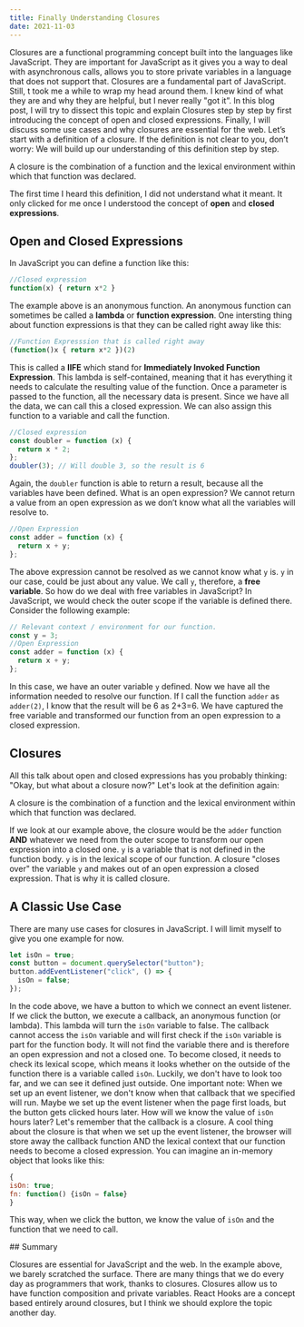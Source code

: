 ```yaml
---
title: Finally Understanding Closures
date: 2021-11-03
---
```


Closures are a functional programming concept built into the languages like JavaScript. They are important for JavaScript as it gives you a way to deal with asynchronous calls, allows you to store private variables in a language that does not support that.
Closures are a fundamental part of JavaScript. Still, t took me a while to wrap my head around them. I knew kind of what they are and why they are helpful, but I never really "got it”. In this blog post, I will try to dissect this topic and explain Closures step by step by first introducing the concept of open and closed expressions. Finally, I will discuss some use cases and why closures are essential for the web.
Let’s start with a definition of a closure. If the definition is not clear to you, don’t worry: We will build up our understanding of this definition step by step.

<Quote>
  A closure is the combination of a function and the lexical environment within
  which that function was declared.
</Quote>

The first time I heard this definition, I did not understand what it meant. It only clicked
for me once I understood the concept of **open** and **closed expressions**.

## Open and Closed Expressions

In JavaScript you can define a function like this:

```js
//Closed expression
function(x) { return x*2 }
```

The example above is an anonymous function. An anonymous function can sometimes be called a **lambda** or **function expression**.
One intersting thing about function expressions is that they can be called right away like this:

```js
//Function Expresssion that is called right away
(function()x { return x*2 })(2)
```

This is called a **IIFE** which stand for **Immediately Invoked Function Expression**.
This lambda is self-contained, meaning that it has everything it needs to calculate the resulting value of the function. Once a parameter is passed to the function, all the necessary data is present. Since we have all the data, we can call this a closed expression. We can also assign this function to a variable and call the function.

```js
//Closed expression
const doubler = function (x) {
  return x * 2;
};
doubler(3); // Will double 3, so the result is 6
```

Again, the `doubler` function is able to return a result, because all the variables have been defined. What is an open expression? We cannot return a value from an open expression as we don’t know what all the variables will resolve to.

```js
//Open Expression
const adder = function (x) {
  return x + y;
};
```

The above expression cannot be resolved as we cannot know what `y` is. `y` in our case, could be just about any value. We call `y`, therefore, a **free variable**. So how do we deal with free variables in JavaScript? In JavaScript, we would check the outer scope if the variable is defined there. Consider the following example:

```js
// Relevant context / environment for our function.
const y = 3;
//Open Expression
const adder = function (x) {
  return x + y;
};
```

In this case, we have an outer variable `y` defined. Now we have all the information needed to resolve our function. If I call the function `adder` as `adder(2)`, I know that the result will be 6 as 2+3=6. We have captured the free variable and transformed our function from an open expression to a closed expression.

## Closures

All this talk about open and closed expressions has you probably thinking: "Okay, but what about a closure now?" Let's look at the definition again:

<Quote>
  A closure is the combination of a function and the lexical environment within
  which that function was declared.
</Quote>

If we look at our example above, the closure would be the `adder` function **AND** whatever we need from the outer scope to transform our open expression into a closed one. `y` is a variable that is not defined in the function body. `y` is in the lexical scope of our function.
A closure "closes over" the variable `y` and makes out of an open expression a closed expression. That is why it is called closure.

## A Classic Use Case

There are many use cases for closures in JavaScript. I will limit myself to give you one example for now.

```js
let isOn = true;
const button = document.querySelector("button");
button.addEventListener("click", () => {
  isOn = false;
});
```

In the code above, we have a button to which we connect an event listener. If we click the button, we execute a callback, an anonymous function (or lambda). This lambda will turn the `isOn` variable to false. The callback cannot access the `isOn` variable and will first check if the `isOn` variable is part for the function body. It will not find the variable there and is therefore an open expression and not a closed one. To become closed, it needs to check its lexical scope, which means it looks whether on the outside of the function there is a variable called `isOn`. Luckily, we don't have to look too far, and we can see it defined just outside.
One important note: When we set up an event listener, we don't know when that callback that we specified will run. Maybe we set up the event listener when the page first loads, but the button gets clicked hours later. How will we know the value of `isOn` hours later? Let's remember that the callback is a closure.
A cool thing about the closure is that when we set up the event listener, the browser will store away the callback function AND the lexical context that our function needs to become a closed expression. You can imagine an in-memory object that looks like this:

```js
{
isOn: true;
fn: function() {isOn = false}
}
```

This way, when we click the button, we know the value of `isOn` and the function that we need to call.

## Summary

Closures are essential for JavaScript and the web. In the example above, we barely scratched the surface. There are many things that we do every day as programmers that work, thanks to closures. Closures allow us to have function composition and private variables. React Hooks are a concept based entirely around closures, but I think we should explore the topic another day.
